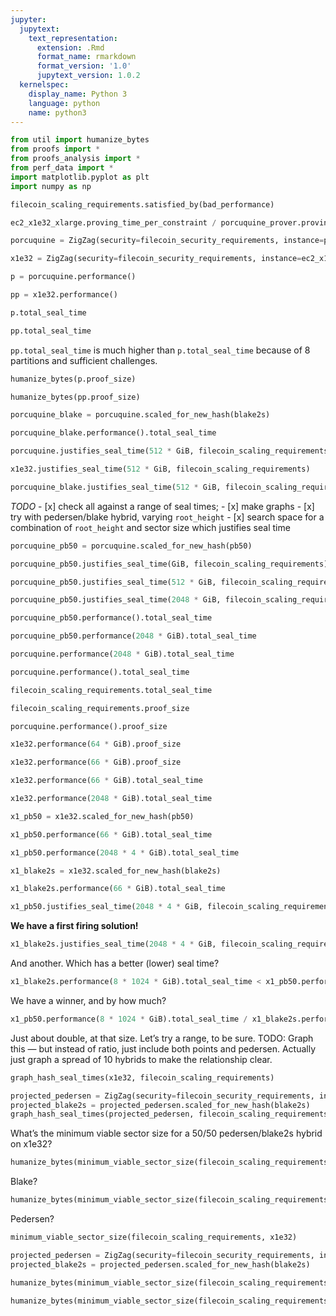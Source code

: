 ```yaml
---
jupyter:
  jupytext:
    text_representation:
      extension: .Rmd
      format_name: rmarkdown
      format_version: '1.0'
      jupytext_version: 1.0.2
  kernelspec:
    display_name: Python 3
    language: python
    name: python3
---
```


```python
from util import humanize_bytes
from proofs import *
from proofs_analysis import *
from perf_data import *
import matplotlib.pyplot as plt
import numpy as np
```

```python
filecoin_scaling_requirements.satisfied_by(bad_performance)
```

```python
ec2_x1e32_xlarge.proving_time_per_constraint / porcuquine_prover.proving_time_per_constraint
```

```python
porcuquine = ZigZag(security=filecoin_security_requirements, instance=porcuquine_prover)
```

```python
x1e32 = ZigZag(security=filecoin_security_requirements, instance=ec2_x1e32_xlarge, partitions=8)
```

```python
p = porcuquine.performance()
```

```python
pp = x1e32.performance()
```

```python
p.total_seal_time
```

```python
pp.total_seal_time
```

`pp.total_seal_time` is much higher than `p.total_seal_time` because of 8 partitions and sufficient challenges.

```python
humanize_bytes(p.proof_size)
```

```python
humanize_bytes(pp.proof_size)
```

```python
porcuquine_blake = porcuquine.scaled_for_new_hash(blake2s)
```

```python
porcuquine_blake.performance().total_seal_time
```

```python
porcuquine.justifies_seal_time(512 * GiB, filecoin_scaling_requirements)
```

```python
x1e32.justifies_seal_time(512 * GiB, filecoin_scaling_requirements)
```

```python
porcuquine_blake.justifies_seal_time(512 * GiB, filecoin_scaling_requirements)
```

*TODO*
  - [x] check all against a range of seal times;
  - [x] make graphs
  - [x] try with pedersen/blake hybrid, varying `root_height`
  - [x] search space for a combination of `root_height` and sector size which justifies seal time


```python
porcuquine_pb50 = porcuquine.scaled_for_new_hash(pb50)
```

```python
porcuquine_pb50.justifies_seal_time(GiB, filecoin_scaling_requirements)
```

```python
porcuquine_pb50.justifies_seal_time(512 * GiB, filecoin_scaling_requirements)
```

```python
porcuquine_pb50.justifies_seal_time(2048 * GiB, filecoin_scaling_requirements)
```

```python
porcuquine_pb50.performance().total_seal_time
```

```python
porcuquine_pb50.performance(2048 * GiB).total_seal_time
```

```python
porcuquine.performance(2048 * GiB).total_seal_time
```

```python
porcuquine.performance().total_seal_time
```

```python
filecoin_scaling_requirements.total_seal_time
```

```python
filecoin_scaling_requirements.proof_size
```

```python
porcuquine.performance().proof_size
```

```python
x1e32.performance(64 * GiB).proof_size
```

```python
x1e32.performance(66 * GiB).proof_size
```

```python
x1e32.performance(66 * GiB).total_seal_time
```

```python
x1e32.performance(2048 * GiB).total_seal_time
```

```python
x1_pb50 = x1e32.scaled_for_new_hash(pb50)
```

```python
x1_pb50.performance(66 * GiB).total_seal_time
```

```python
x1_pb50.performance(2048 * 4 * GiB).total_seal_time
```

```python
x1_blake2s = x1e32.scaled_for_new_hash(blake2s)
```

```python
x1_blake2s.performance(66 * GiB).total_seal_time
```

```python
x1_pb50.justifies_seal_time(2048 * 4 * GiB, filecoin_scaling_requirements)
```

**We have a first firing solution!**

```python
x1_blake2s.justifies_seal_time(2048 * 4 * GiB, filecoin_scaling_requirements)
```

And another. Which has a better (lower) seal time?

```python
x1_blake2s.performance(8 * 1024 * GiB).total_seal_time < x1_pb50.performance(8 * 1024 * GiB).total_seal_time
```

We have a winner, and by how much?

```python
x1_pb50.performance(8 * 1024 * GiB).total_seal_time / x1_blake2s.performance(8 * 1024 * GiB).total_seal_time
```

Just about double, at that size. Let's try a range, to be sure. TODO: Graph this — but instead of ratio, just include both points and pedersen. Actually just graph a spread of 10 hybrids to make the relationship clear.

```python
graph_hash_seal_times(x1e32, filecoin_scaling_requirements)
```

```python
projected_pedersen = ZigZag(security=filecoin_security_requirements, instance=projected_instance, partitions=8)
projected_blake2s = projected_pedersen.scaled_for_new_hash(blake2s)
graph_hash_seal_times(projected_pedersen, filecoin_scaling_requirements)
```

What's the minimum viable sector size for a 50/50 pedersen/blake2s hybrid on x1e32?

```python
humanize_bytes(minimum_viable_sector_size(filecoin_scaling_requirements, x1_pb50))
```

Blake?

```python
humanize_bytes(minimum_viable_sector_size(filecoin_scaling_requirements, x1_blake2s))
```

Pedersen?

```python
minimum_viable_sector_size(filecoin_scaling_requirements, x1e32)
```

```python
projected_pedersen = ZigZag(security=filecoin_security_requirements, instance=projected_instance, partitions=8)
projected_blake2s = projected_pedersen.scaled_for_new_hash(blake2s)
```

```python
humanize_bytes(minimum_viable_sector_size(filecoin_scaling_requirements, projected_pedersen))
```

```python
humanize_bytes(minimum_viable_sector_size(filecoin_scaling_requirements, projected_blake2s))
```
